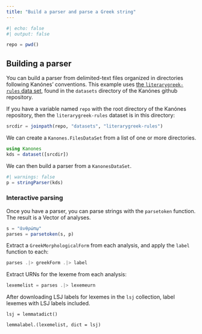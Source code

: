 ```yaml
---
title: "Build a parser and parse a Greek string"
---
```


```julia
#| echo: false
#| output: false

repo = pwd()
```


## Building a parser

You can build a parser from delimited-text files organized in directories following Kanónes' conventions.  This example uses [the `literarygreek-rules` data set](https://github.com/neelsmith/Kanones.jl/tree/main/datasets/literarygreek-rules), found in the `datasets` directory of the Kanónes github repository.

If you have a variable named `repo` with the root directory of the Kanónes repository, then the `literarygreek-rules` dataset is in this directory:

```julia
srcdir = joinpath(repo, "datasets", "literarygreek-rules") 
```

We can create a `Kanones.FilesDataSet` from a list of one or more directories.

```julia
using Kanones
kds = dataset([srcdir])
```

We can then build a parser from a `KanonesDataSet`.

```julia
#| warnings: false
p = stringParser(kds)
```



### Interactive parsing

Once you have a parser, you can parse strings with the `parsetoken` function. The result is a Vector of analyses.


```julia
s = "ἀνθρώπῳ"
parses = parsetoken(s, p)
```

Extract a `GreekMorphologicalForm` from each analysis, and apply the `label` function to each:

```julia
parses .|> greekForm .|> label
```

Extract URNs for the lexeme from each analysis:

```julia
lexemelist = parses .|> lexemeurn
```

After downloading LSJ labels for lexemes in the `lsj` collection, label lexemes with LSJ labels included.

```
lsj = lemmatadict()
```

```
lemmalabel.(lexemelist, dict = lsj)
```